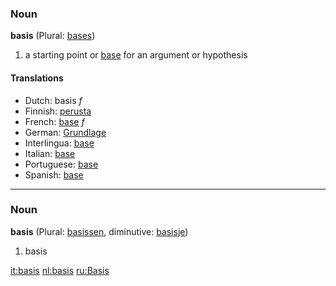 ===Noun===
'''basis''' (Plural: [[bases]])
# a starting point or [[base]] for an argument or hypothesis

==== Translations ====
*Dutch: basis ''f''
*Finnish: [[perusta]]
*French: [[base]] ''f''
*German: [[Grundlage]] 
*Interlingua: [[base]] 
*Italian: [[base]] 
*Portuguese: [[base]] 
*Spanish: [[base]]

----
===Noun===
'''basis''' (Plural: [[basissen]], diminutive: [[basisje]])

# basis

[[it:basis]]
[[nl:basis]]
[[ru:Basis]]